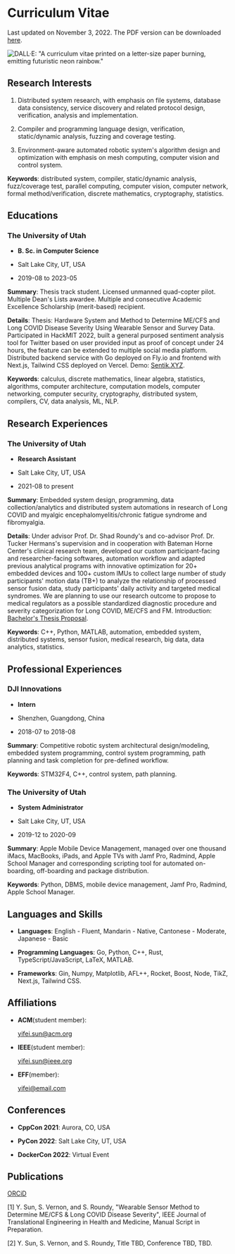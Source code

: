 
<Meta
  title="Curriculum Vitae - Yifei Sun"
  description="Yifei Sun's curriculum vitae."
  image="/assets/image/cv.webp"
  keywords="Yifei Sun, curriculum vitae, cv, resume, personal statement, computer science, research, personal site, portfolio"
  slug="/cv"
/>

# Curriculum Vitae

Last updated on November 3, 2022. The PDF version can be downloaded [here](https://yifei.md/files/cv.pdf).

![DALL·E: "A curriculum vitae printed on a letter-size paper burning, emitting futuristic neon rainbow."](/assets/image/cv.webp)

## Research Interests

1. Distributed system research, with emphasis on file systems, database data consistency, service discovery and related protocol design, verification, analysis and implementation.

2. Compiler and programming language design, verification, static/dynamic analysis, fuzzing and coverage testing.

3. Environment-aware automated robotic system's algorithm design and optimization with emphasis on mesh computing, computer vision and control system.

**Keywords**:
distributed system, compiler, static/dynamic analysis, fuzz/coverage test, parallel computing, computer vision, computer network, formal method/verification, discrete mathematics, cryptography, statistics.

## Educations

### The University of Utah

- **B. Sc. in Computer Science**

- Salt Lake City, UT, USA

- 2019-08 to 2023-05

**Summary**:
Thesis track student.
Licensed unmanned quad-copter pilot.
Multiple Dean's Lists awardee.
Multiple and consecutive Academic Excellence Scholarship (merit-based) recipient.

**Details**:
Thesis: Hardware System and Method to Determine ME/CFS and Long COVID Disease Severity Using Wearable Sensor and Survey Data.
Participated in HackMIT 2022, built a general purposed sentiment analysis tool for Twitter based on user provided input as proof of concept under 24 hours, the feature can be extended to multiple social media platform. Distributed backend service with Go deployed on Fly.io and frontend with Next.js, Tailwind CSS deployed on Vercel.
Demo: [Sentik.XYZ](https://sentik.xyz).

**Keywords**:
calculus, discrete mathematics, linear algebra, statistics, algorithms, computer architecture, computation models, computer networking, computer security, cryptography, distributed system, compilers, CV, data analysis, ML, NLP.

## Research Experiences

### The University of Utah

- **Research Assistant**

- Salt Lake City, UT, USA

- 2021-08 to present

**Summary**:
Embedded system design, programming, data collection/analytics and distributed system automations in research of Long COVID and myalgic encephalomyelitis/chronic fatigue syndrome and fibromyalgia.

**Details**:
Under advisor Prof. Dr. Shad Roundy's and co-advisor Prof. Dr. Tucker Hermans's supervision and in cooperation with Bateman Horne Center's clinical research team, developed our custom participant-facing and researcher-facing softwares, automation workflow and adapted previous analytical programs with innovative optimization for 20+ embedded devices and 100+ custom IMUs to collect large number of study participants' motion data (TB+) to analyze the relationship of processed sensor fusion data, study participants' daily activity and targeted medical syndromes.
We are planning to use our research outcome to propose to medical regulators as a possible standardized diagnostic procedure and severity categorization for Long COVID, ME/CFS and FM.
Introduction: [Bachelor's Thesis Proposal](/blog/bachelors-thesis-proposal).

**Keywords**:
C++, Python, MATLAB, automation, embedded system, distributed systems, sensor fusion, medical research, big data, data analytics, statistics.

## Professional Experiences

### DJI Innovations

- **Intern**

- Shenzhen, Guangdong, China

- 2018-07 to 2018-08

**Summary**:
Competitive robotic system architectural design/modeling, embedded system programming, control system programming, path planning and task completion for pre-defined workflow.

**Keywords**:
STM32F4, C++, control system, path planning.

### The University of Utah

- **System Administrator**

- Salt Lake City, UT, USA

- 2019-12 to 2020-09

**Summary**:
Apple Mobile Device Management, managed over one thousand iMacs, MacBooks, iPads, and Apple TVs with Jamf Pro, Radmind, Apple School Manager and corresponding scripting tool for automated on-boarding, off-boarding and package distribution.

**Keywords**:
Python, DBMS, mobile device management, Jamf Pro, Radmind, Apple School Manager.

## Languages and Skills

- **Languages**:
  English - Fluent, Mandarin - Native, Cantonese - Moderate, Japanese - Basic

- **Programming Languages**:
  Go, Python, C++, Rust, TypeScript/JavaScript, LaTeX, MATLAB.

- **Frameworks**:
  Gin, Numpy, Matplotlib, AFL++, Rocket, Boost, Node, TikZ, Next.js, Tailwind CSS.

## Affiliations

- **ACM**(student member):

  [yifei.sun@acm.org](mailto:yifei.sun@acm.org)

- **IEEE**(student member):

  [yifei.sun@ieee.org](mailto:yifei.sun@ieee.org)

- **EFF**(member):

  [yifei@email.com](mailto:yifei@email.com)

## Conferences

- **CppCon 2021**:
  Aurora, CO, USA

- **PyCon 2022**:
  Salt Lake City, UT, USA

- **DockerCon 2022**:
  Virtual Event

## Publications

[ORCiD](https://orcid.org/0000-0002-1591-7458)

[1] Y. Sun, S. Vernon, and S. Roundy, "Wearable Sensor Method to Determine ME/CFS \& Long COVID Disease Severity", IEEE Journal of Translational Engineering in Health and Medicine, Manual Script in Preparation.

[2] Y. Sun, S. Vernon, and S. Roundy, Title TBD, Conference TBD, TBD.
